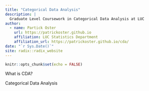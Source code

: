 ```yaml
---
title: "Categorical Data Analysis"
description: |
  Graduate Level Coursework in Categorical Data Analysis at LUC
author:
  - name: Partick Oster
    url: https://patrickoster.github.io
    affiliation: LUC Statistics Department
    affiliation_url: https://patrickoster.github.io/cda/
date: "`r Sys.Date()`"
site: radix::radix_website
---
```


```r
knitr::opts_chunk$set(echo = FALSE)
```


What is CDA?

Categorical Data Analysis  